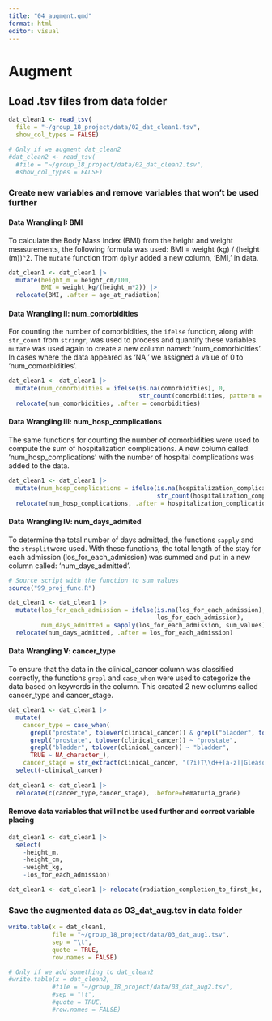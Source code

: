 ```yaml
---
title: "04_augment.qmd"
format: html
editor: visual
---
```


# Augment

## Load .tsv files from data folder

```r

dat_clean1 <- read_tsv(
  file = "~/group_18_project/data/02_dat_clean1.tsv",
  show_col_types = FALSE)

# Only if we augment dat_clean2
#dat_clean2 <- read_tsv(
  #file = "~/group_18_project/data/02_dat_clean2.tsv",
  #show_col_types = FALSE)
```

### Create new variables and remove variables that won't be used further

#### Data Wrangling I: BMI

To calculate the Body Mass Index (BMI) from the height and weight measurements, the following formula was used: BMI = weight (kg) / (height (m))\^2. The `mutate` function from `dplyr` added a new column, 'BMI,' in data.

```r

dat_clean1 <- dat_clean1 |>     
  mutate(height_m = height_cm/100,     
         BMI = weight_kg/(height_m*2)) |>          
  relocate(BMI, .after = age_at_radiation) 
```

#### Data Wrangling II: num_comorbidities

For counting the number of comorbidities, the `ifelse` function, along with `str_count` from `stringr`, was used to process and quantify these variables. `mutate` was used again to create a new column named: 'num_comorbidities'. In cases where the data appeared as 'NA,' we assigned a value of 0 to 'num_comorbidities'.

```r

dat_clean1 <- dat_clean1 |>     
  mutate(num_comorbidities = ifelse(is.na(comorbidities), 0,                      
                                    str_count(comorbidities, pattern = ",") + 1)) |>
  relocate(num_comorbidities, .after = comorbidities) 
```

#### Data Wrangling III: num_hosp_complications

The same functions for counting the number of comorbidities were used to compute the sum of hospitalization complications. A new column called: 'num_hosp_complications' with the number of hospital complications was added to the data.

```r

dat_clean1 <- dat_clean1 |>   
  mutate(num_hosp_complications = ifelse(is.na(hospitalization_complications), 0,     
                                         str_count(hospitalization_complications, pattern = ",") + 1)) |>        
  relocate(num_hosp_complications, .after = hospitalization_complications) 
```

#### Data Wrangling IV: num_days_admited

To determine the total number of days admitted, the functions `sapply` and the `strsplit`were used. With these functions, the total length of the stay for each admission (los_for_each_admission) was summed and put in a new column called: 'num_days_admitted'.

```r

# Source script with the function to sum values
source("99_proj_func.R")

dat_clean1 <- dat_clean1 |>       
  mutate(los_for_each_admission = ifelse(is.na(los_for_each_admission), 0,        
                                         los_for_each_admission),     
         num_days_admitted = sapply(los_for_each_admission, sum_values)) |>     
  relocate(num_days_admitted, .after = los_for_each_admission) 
```

#### Data Wrangling V: cancer_type

To ensure that the data in the clinical_cancer column was classified correctly, the functions `grepl` and `case_when` were used to categorize the data based on keywords in the column. This created 2 new columns called cancer_type and cancer_stage.

```r

dat_clean1 <- dat_clean1 |>
  mutate(
    cancer_type = case_when(
      grepl("prostate", tolower(clinical_cancer)) & grepl("bladder", tolower(clinical_cancer)) ~ "both",
      grepl("prostate", tolower(clinical_cancer)) ~ "prostate",
      grepl("bladder", tolower(clinical_cancer)) ~ "bladder",
      TRUE ~ NA_character_),
    cancer_stage = str_extract(clinical_cancer, "(?i)T\\d++[a-z]|Gleason \\d+")) |>
  select(-clinical_cancer)
  
dat_clean1 <- dat_clean1 |>  
  relocate(c(cancer_type,cancer_stage), .before=hematuria_grade)
```

#### Remove data variables that will not be used further and correct variable placing

```r

dat_clean1 <- dat_clean1 |>   
  select(
    -height_m,      
    -height_cm,    
    -weight_kg,      
    -los_for_each_admission)  

dat_clean1 <- dat_clean1 |> relocate(radiation_completion_to_first_hc, .after = radiation_duration) 
```

### Save the augmented data as 03_dat_aug.tsv in data folder

```r

write.table(x = dat_clean1,
            file = "~/group_18_project/data/03_dat_aug1.tsv", 
            sep = "\t", 
            quote = TRUE,
            row.names = FALSE)

# Only if we add something to dat_clean2
#write.table(x = dat_clean2,
            #file = "~/group_18_project/data/03_dat_aug2.tsv", 
            #sep = "\t", 
            #quote = TRUE,
            #row.names = FALSE)
```
